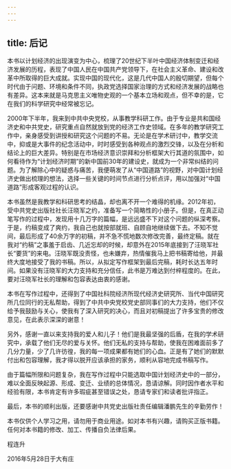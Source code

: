 ```yaml
---
---
---
```

title: 后记
---




本书以计划经济的出现演变为中心，梳理了20世纪下半叶中国经济体制变迁和经济发展的历程，表现了中国人民在中国共产党领导下，在社会主义革命、建设和改革中所取得的巨大成就。实现中国的现代化，这是几代中国人的殷切期望，但每个时代由于问题、环境和条件不同，执政党选择国家治理的方式和经济发展的战略也有差异。这本来就是马克思主义唯物史观的一个基本立场和观点，但不幸的是，它在我们的科学研究中经常被忘记。

2000年下半年，我来到中共中央党校，从事教学科研工作。由于专业是共和国经济史和中共党史，研究重点自然就放到党的经济工作史领域。在多年的教学研究工作中，亲身感受到讲授和研究这个问题的不易。无论是在学术研讨中，教学交流中，抑或是大事件的纪念活动中，时时感受到各种观点的激烈交锋，以及在分析和结论上的巨大差异。特别是在市场经济意识崇拜和分析框架大行其道的氛围中，如何看待作为“计划经济时期”的新中国前30年的建设史，就成为一个非常纠结的问题。为了解除心中的疑惑与痛苦，我便萌发了从“中国道路”的视野，对中国计划经济史做出梳理的想法，选择一些关键的时间节点进行分析点评，用以加强对“中国道路”形成客观过程的认识。

本书虽然是我教学和科研思考的结晶，却也离不开一个难得的机缘。2012年初，受中共党史出版社社长汪晓军之约，准备写一个简略性的小册子。但是，在真正动笔写作的过程中，发现用十几万字的篇幅，是远远盛不下对这个问题的纵深考察。于是，约稿变成了爽约，我自己也就按部就班、自顾自地继续做下去。不知不觉间，最后形成了40余万字的初稿，并不急不慌地数次修改完善，最终定稿。就在我对“约稿”之事羞于启齿、几近忘却的时候，却意外在2015年底接到了汪晓军社长“要货”的来电。汪晓军既没责怪，也未嫌弃，热情催我马上把书稿寄给他，并最终大度地接受了我的书稿。所以，从拟定写作框架到最后完稿，耗时长达五年时间。如果没有汪晓军的大力支持和充分信任，此书是万难达到付梓程度的。在此，要对汪晓军社长的理解和包容表达由衷的感谢。

本书在写作过程中，还得到了中国社科院经济所现代经济史研究所、当代中国研究所几位同行的无私帮助，得到了中共中央党校党史部同事们的大力支持，他们不仅给予我鼓励与关心，使我有了深入研究的决心，而且对初稿提出了许多宝贵的修改意见，在此表示深深的谢意！

另外，感谢一直以来支持我的爱人和儿子！他们是我最坚强的后盾，在我的学术研究中，承载了他们无尽的爱与关怀。他们无私的支持与帮助，使我在困难面前多了几分力量，少了几许彷徨，我的每一项成果都有她们的心血。正是有了她们的默默付出和包容理解，我才得以脱开应该承担的家务，顺利从容地完成书稿写作。

由于篇幅所限和问题复杂，我在写作过程中只能选取中国计划经济史中的一部分，难以全面反映起源、形成、变迁、业绩的总体情况，恳请谅解。同时因作者水平和经验有限，本书肯定有许多瑕疵甚至错误之处，恳请专家们和读者批评指正。

最后，本书的顺利出版，还要感谢中共党史出版社责任编辑潘鹏先生的辛勤劳作！

本书仅供个人学习之用，请勿用于商业用途。如对本书有兴趣，请购买正版书籍。任何对本书籍的修改、加工、传播自负法律后果。


程连升

2016年5月28日于大有庄